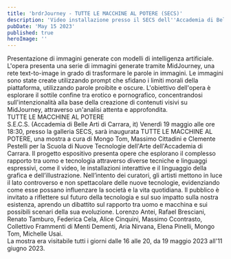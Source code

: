 ```yaml
---
title: 'brdrJourney - TUTTE LE MACCHINE AL POTERE (SECS)'
description: 'Video installazione presso il SECS dell''Accademia di Belle Arti di Carrara, parte della mostra TUTTE LE MACCHINE AL POTERE'
pubDate: 'May 15 2023'
published: true
heroImage: ''
---
```



<ImageWithShadow src="/images/exps/tmp/tmp_x_21.webp"></ImageWithShadow>

<Paragraph>
    Presentazione di immagini generate con modelli di intelligenza artificiale.
</Paragraph>
<Paragraph>
    L'opera presenta una serie di immagini generate tramite MidJourney, una rete text-to-image in grado di trasformare le parole in immagini. Le immagini sono state create utilizzando prompt che sfidano i limiti morali della piattaforma, utilizzando parole proibite e oscure. L'obiettivo dell'opera è esplorare il sottile confine tra erotico e pornografico, concentrandosi sull'intenzionalità alla base della creazione di contenuti visivi su MidJourney, attraverso un'analisi attenta e approfondita.
</Paragraph>

<Paragraph>
    <br />
    TUTTE LE MACCHINE AL POTERE<br />
    S.E.C.S. (Accademia di Belle Arti di Carrara, it)
</Paragraph>
<Paragraph>
    Venerdì 19 maggio alle ore 18:30, presso la galleria SECS, sarà inaugurata TUTTE LE MACCHINE AL POTERE, una mostra a cura di Mongo Tom, Massimo Cittadini e Clemente Pestelli per la Scuola di Nuove Tecnologie dell'Arte dell'Accademia di Carrara. Il progetto espositivo presenta opere che esplorano il complesso rapporto tra uomo e tecnologia attraverso diverse tecniche e linguaggi espressivi, come il video, le installazioni interattive e il linguaggio della grafica e dell’illustrazione.
    Nell’intento dei curatori, gli artisti mettono in luce il lato controverso e non spettacolare delle nuove tecnologie, evidenziando come esse possano influenzare la società e la vita quotidiana. Il pubblico è invitato a riflettere sul futuro della tecnologia e sul suo impatto sulla nostra esistenza, aprendo un dibattito sul rapporto tra uomo e macchina e sui possibili scenari della sua evoluzione.
</Paragraph>
<Paragraph>
    Lorenzo Antei, Rafael Bresciani, Renato Tamburo, Federica Cela, Alice Cinquini, Massimo Ccontrasto, Collettivo Frammenti di Menti Dementi, Aria Nirvana, Elena Pinelli, Mongo Tom, Michelle Usai.
    <br />
    La mostra era visitabile tutti i giorni dalle 16 alle 20, da 19 maggio 2023 all'11 giugno 2023.
</Paragraph>